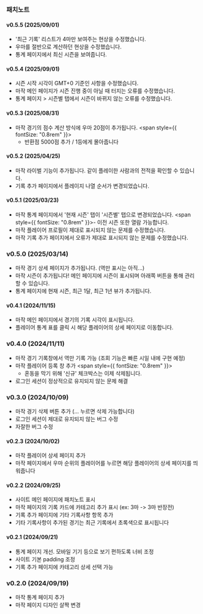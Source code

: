### 패치노트

#### v0.5.5 (2025/09/01)

- '최근 기록' 리스트가 4마만 보여주는 현상을 수정했습니다.
- 우마를 절반으로 계산하던 현상을 수정했습니다.
- 통계 페이지에서 최신 시즌을 보여줍니다.

#### v0.5.4 (2025/09/01)

- 시즌 시작 시각이 GMT+0 기준인 사항을 수정했습니다.
- 마작 메인 페이지가 시즌 진행 중이 아닐 때 터지는 오류를 수정했습니다.
- 통계 페이지 > 시즌별 탭에서 시즌이 바뀌지 않는 오류를 수정했습니다.

#### v0.5.3 (2025/08/31)

- 마작 경기의 점수 계산 방식에 우마 20점이 추가됩니다.
  <span style={{ fontSize: "0.8rem" }}>
    - 반환점 5000점 추가 / 1등에게 몰아줍니다
  </span>

#### v0.5.2 (2025/04/25)

- 마작 라이벌 기능이 추가됩니다. 같이 플레이한 사람과의 전적을 확인할 수 있습니다.
- 기록 추가 페이지에서 플레이지 나열 순서가 변경되었습니다.

#### v0.5.1 (2025/03/23)

- 마작 통계 페이지에서 '현재 시즌' 탭이 '시즌별' 탭으로 변경되었습니다.
  <span style={{ fontSize: "0.8rem" }}>- 이전 시즌 또한 열람 가능합니다.</span>
- 마작 플레이어 프로필이 제대로 표시되지 않는 문제를 수정했습니다.
- 마작 기록 추가 페이지에서 오류가 제대로 표시되지 않는 문제를 수정했습니다.

### v0.5.0 (2025/03/14)

- 마작 경기 상세 페이지가 추가됩니다. (역만 표시는 아직...)
- 마작 시즌이 추가됩니다! 메인 페이지에 시즌이 표시되며 아래쪽 버튼을 통해 관리할 수 있습니다.
- 통계 페이지에 현재 시즌, 최근 1달, 최근 1년 뷰가 추가됩니다.

#### v0.4.1 (2024/11/15)

- 마작 메인 페이지에서 경기의 기록 시각이 표시됩니다.
- 플레이어 통계 표를 클릭 시 해당 플레이어의 상세 페이지로 이동합니다.

### v0.4.0 (2024/11/11)

- 마작 경기 기록창에서 역만 기록 가능 (조회 기능은 빠른 시일 내에 구현 예정)
- 마작 플레이어 등록 창 추가
  <span style={{ fontSize: "0.8rem" }}>
    - 혼동을 막기 위해 '신규' 체크박스는 이제 삭제됩니다.
  </span>
- 로그인 세션이 정상적으로 유지되지 않는 문제 해결

### v0.3.0 (2024/10/09)

- 마작 경기 삭제 버튼 추가 (... 누르면 삭제 가능합니다)
- 로그인 세션이 제대로 유지되지 않는 버그 수정
- 자잘한 버그 수정

#### v0.2.3 (2024/10/02)

- 마작 플레이어 상세 페이지 추가
- 마작 페이지에서 우마 순위의 플레이어를 누르면 해당 플레이어의 상세 페이지를 띄워줍니다

#### v0.2.2 (2024/09/25)

- 사이트 메인 페이지에 패치노트 표시
- 마작 페이지의 기록 카드에 카테고리 추가 표시 (ex: 3마 -> 3마 반장전)
- 기록 추가 페이지에 기타 기록사항 항목 추가
- 기타 기록사항이 추가된 경기는 최근 기록에서 초록색으로 표시됩니다

#### v0.2.1 (2024/09/21)

- 통계 페이지 개선. 모바일 기기 등으로 보기 편하도록 너비 조정
- 사이트 기본 padding 조정
- 기록 추가 페이지에 카테고리 상세 선택 가능

### v0.2.0 (2024/09/19)

- 마작 통계 페이지 추가
- 마작 페이지 디자인 살짝 변경

